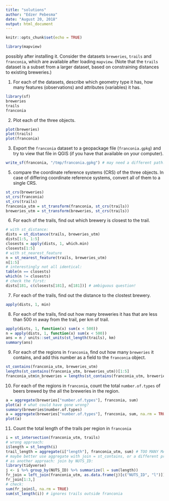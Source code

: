 ```yaml
---
title: "solutions"
author: "Edzer Pebesma"
date: "August 20, 2018"
output: html_document
---
```


```r
knitr::opts_chunk$set(echo = TRUE)
```

```r
library(mapview)
```

possibly after installing it. Consider the datasets `breweries`, `trails` and `franconia`, which are available after loading `mapview`. (Note that the `trails` dataset is a subset from a larger dataset, based on constraining distances to existing breweries.)

1. For each of the datasets, describe which geometry type it has, how many features (observations) and attributes (variables) it has.
```r
library(sf)
breweries
trails
franconia
```
2. Plot each of the three objects.
```r
plot(breweries)
plot(trails)
plot(franconia)
```
3. Export the `franconia` dataset to a geopackage file (`franconia.gpkg`) and try to view that file in QGIS (if you have that available on your computer).
```r
write_sf(franconia, "/tmp/franconia.gpkg") # may need a different path!
```
5. compare the coordinate reference systems (CRS) of the three objects. In case of differing coordinate reference systems, convert all of them to a single CRS.
```r
st_crs(breweries)
st_crs(franconia)
st_crs(trails)
franconia_utm = st_transform(franconia, st_crs(trails))
breweries_utm = st_transform(breweries, st_crs(trails))
```
6. For each of the trails, find out which brewery is closest to the trail.
```r
# with st_distance:
dists = st_distance(trails, breweries_utm)
dists[1:5, 1:5]
closests = apply(dists, 1, which.min)
closests[1:5]
# with st_nearest_feature
n = st_nearest_feature(trails, breweries_utm)
n[1:5]
# interestingly not all identical:
table(n == closests)
which(n != closests)
# check the first:
dists[181, c(closests[181], n[181])] # ambiguous question!
```
7. For each of the trails, find out the distance to the clostest brewery.
```r
apply(dists, 1, min)
```
8. For each of the trails, find out how many breweries it has that are less than 500 m away from the trail, per km of trail.
```r
apply(dists, 1, function(x) sum(x < 500))
n = apply(dists, 1, function(x) sum(x < 500))
ans = n / units::set_units(st_length(trails), km)
summary(ans)
```
9. For each of the regions in `franconia`, find out how many `breweries` it contains, and add this number as a field to the `franconia` object.
```r
st_contains(franconia_utm, breweries_utm)
lengths(st_contains(franconia_utm, breweries_utm))[1:5]
franconia_utm$n_breweries = lengths(st_contains(franconia_utm, breweries_utm))
```
10. For each of the regions in `franconia`, count the total `number.of.types` of beers brewed by the all the breweries in the region. 
```r
a = aggregate(breweries["number.of.types"], franconia, sum)
plot(a) # what could have gone wrong?
summary(breweries$number.of.types)
a = aggregate(breweries["number.of.types"], franconia, sum, na.rm = TRUE)
plot(a)
```
11. Count the total length of the trails per region in `franconia`
```r
i = st_intersection(franconia_utm, trails)
# wrong approach:
i$length = st_length(i)
trail_length = aggregate(i["length"], franconia_utm, sum) # TOO MANY MATCHES: touches included
# maybe better use aggregate with join = st_contains, or a different predicate?
# as another approach: join by NUTS_ID:
library(tidyverse)
j <- i %>% group_by(NUTS_ID) %>% summarize(l = sum(length))
fr_join = left_join(franconia_utm, as.data.frame(j)[c("NUTS_ID", "l")])
fr_join[1:3,]
# check:
sum(fr_join$l, na.rm = TRUE)
sum(st_length(i)) # ignores trails outside franconia
```